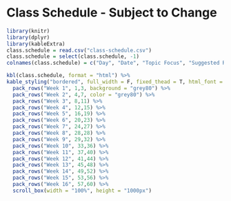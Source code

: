 # Class Schedule - Subject to Change

```r
library(knitr)
library(dplyr)
library(kableExtra)
class.schedule = read.csv("class-schedule.csv")
class.schedule = select(class.schedule, -1)
colnames(class.schedule) = c("Day", "Date", "Topic Focus", "Suggested Readings - Brady and Weil 4th ed", "Lab Unit")

kbl(class.schedule, format = "html") %>%
kable_styling("bordered", full_width = F, fixed_thead = T, html_font = "arial") %>%
  pack_rows("Week 1", 1,3, background = "grey80") %>%
  pack_rows("Week 2", 4,7, color = "grey80") %>%
  pack_rows("Week 3", 8,11) %>%
  pack_rows("Week 4", 12,15) %>%
  pack_rows("Week 5", 16,19) %>%
  pack_rows("Week 6", 20,23) %>%
  pack_rows("Week 7", 24,27) %>%
  pack_rows("Week 8", 28,28) %>%
  pack_rows("Week 9", 29,32) %>%
  pack_rows("Week 10", 33,36) %>%
  pack_rows("Week 11", 37,40) %>%
  pack_rows("Week 12", 41,44) %>%
  pack_rows("Week 13", 45,48) %>%
  pack_rows("Week 14", 49,52) %>%
  pack_rows("Week 15", 53,56) %>%
  pack_rows("Week 16", 57,60) %>%
  scroll_box(width = "100%", height = "1000px")
```

